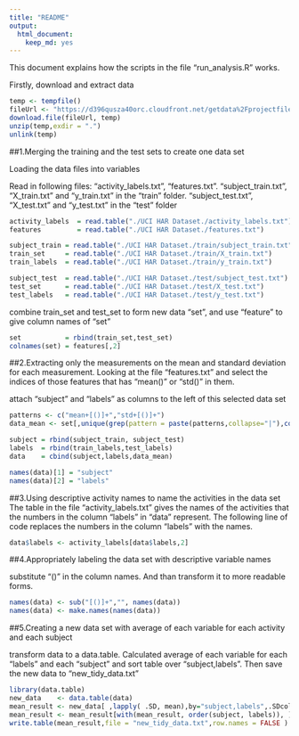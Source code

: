 ```yaml
---
title: "README"
output: 
  html_document:
    keep_md: yes
---
```

This document explains how the scripts in the file "run_analysis.R" works.

Firstly, download and extract data

```r

temp <- tempfile()
fileUrl <- "https://d396qusza40orc.cloudfront.net/getdata%2Fprojectfiles%2FUCI%20HAR%20Dataset.zip"
download.file(fileUrl, temp)
unzip(temp,exdir = ".")
unlink(temp)

```

##1.Merging the training and the test sets to create one data set

Loading the data files into variables

Read in following files:
"activity_labels.txt", "features.txt". 
"subject_train.txt", "X_train.txt" and "y_train.txt" in the "train" folder. 
"subject_test.txt", "X_test.txt" and "y_test.txt" in the "test" folder

```r
activity_labels  = read.table("./UCI HAR Dataset./activity_labels.txt")
features         = read.table("./UCI HAR Dataset./features.txt")

subject_train = read.table("./UCI HAR Dataset./train/subject_train.txt")
train_set     = read.table("./UCI HAR Dataset./train/X_train.txt")
train_labels  = read.table("./UCI HAR Dataset./train/y_train.txt")

subject_test  = read.table("./UCI HAR Dataset./test/subject_test.txt")
test_set      = read.table("./UCI HAR Dataset./test/X_test.txt")
test_labels   = read.table("./UCI HAR Dataset./test/y_test.txt")

```

combine train_set and test_set to form new data "set", and use "feature" to give column names of "set"

```r
set           = rbind(train_set,test_set)
colnames(set) = features[,2]
```

##2.Extracting only the measurements on the mean and standard deviation for each measurement.
Looking at the file "features.txt" and select the indices of those features that has "mean()" or "std()" in them.

attach "subject" and "labels" as columns to the left of this selected data set

```r
patterns <- c("mean+[()]+","std+[()]+")
data_mean <- set[,unique(grep(pattern = paste(patterns,collapse="|"),colnames(set)))] 

subject = rbind(subject_train, subject_test)
labels  = rbind(train_labels,test_labels)
data    = cbind(subject,labels,data_mean)

names(data)[1] = "subject"
names(data)[2] = "labels"

```

##3.Using descriptive activity names to name the activities in the data set
The table in the file "activity_labels.txt" gives the names of the activities that the numbers in the column "labels" in "data" represent. The following line of code replaces the numbers in the column "labels" with the names.

```r
data$labels <- activity_labels[data$labels,2]
```

##4.Appropriately labeling the data set with descriptive variable names

substitute "()" in the column names. And than transform it to more readable forms.

```r
names(data) <- sub("[()]+","", names(data))
names(data) <- make.names(names(data))
```

##5.Creating a new data set with average of each variable for each activity and each subject

transform data to a data.table. Calculated average of each variable for each "labels" and each "subject" and sort table over "subject,labels". Then save the new data to "new_tidy_data.txt"

```r
library(data.table)
new_data    <- data.table(data)
mean_result <- new_data[ ,lapply( .SD, mean),by="subject,labels",.SDcols = 3:68]
mean_result <- mean_result[with(mean_result, order(subject, labels)), ]
write.table(mean_result,file = "new_tidy_data.txt",row.names = FALSE )
```